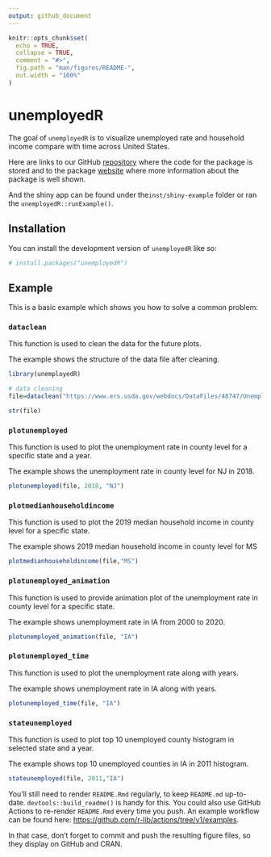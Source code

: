 ```yaml
---
output: github_document
---
```


<!-- README.md is generated from README.Rmd. Please edit that file -->

```r

knitr::opts_chunk$set(
  echo = TRUE,
  collapse = TRUE,
  comment = "#>",
  fig.path = "man/figures/README-",
  out.width = "100%"
)
```

# unemployedR

<!-- badges: start -->
<!-- badges: end -->

The goal of `unemployedR` is to visualize unemployed rate and household income compare with time across United States.

Here are links to our GitHub [repository](https://github.com/zzhou93/unemployedR) where the code for the package is stored and to the package [website](https://zzhou93.github.io/unemployedR) where more information about the package is well shown.

And the shiny app can be found under the`inst/shiny-example` folder or ran the `unemployedR::runExample()`.

## Installation

You can install the development version of `unemployedR` like so:

``` r
# install.packages("unemployedR")
```

## Example

This is a basic example which shows you how to solve a common problem:

### `dataclean`

This function is used to clean the data for the future plots.

The example shows the structure of the data file after cleaning.

```r

library(unemployedR)

# data cleaning
file=dataclean("https://www.ers.usda.gov/webdocs/DataFiles/48747/Unemployment.csv")

str(file)
```

### `plotunemployed`

This function is used to plot the unemployment rate in county level for a specific state and a year.

The example shows the unemployment rate in county level for NJ in 2018.

```r
plotunemployed(file, 2018, "NJ")
```

### `plotmedianhouseholdincome`

This function is used to plot the 2019 median household income in county level for a specific state.

The example shows 2019 median household income in county level for MS

```r
plotmedianhouseholdincome(file,"MS")
```

### `plotunemployed_animation`

This function is used to provide animation plot of the unemployment rate in county level for a specific state.

The example shows unemployment rate in IA from 2000 to 2020.

```r
plotunemployed_animation(file, "IA")
```

### `plotunemployed_time`

This function is used to plot the unemployment rate along with years.

The example shows unemployment rate in IA along with years.

```r
plotunemployed_time(file, "IA")
```

### `stateunemployed`

This function is used to plot top 10 unemployed county histogram in selected state and a year.

The example shows top 10 unemployed counties in IA in 2011 histogram.

```r
stateunemployed(file, 2011,"IA")
```

You'll still need to render `README.Rmd` regularly, to keep `README.md` up-to-date. `devtools::build_readme()` is handy for this. You could also use GitHub Actions to re-render `README.Rmd` every time you push. An example workflow can be found here: <https://github.com/r-lib/actions/tree/v1/examples>.


In that case, don't forget to commit and push the resulting figure files, so they display on GitHub and CRAN.
